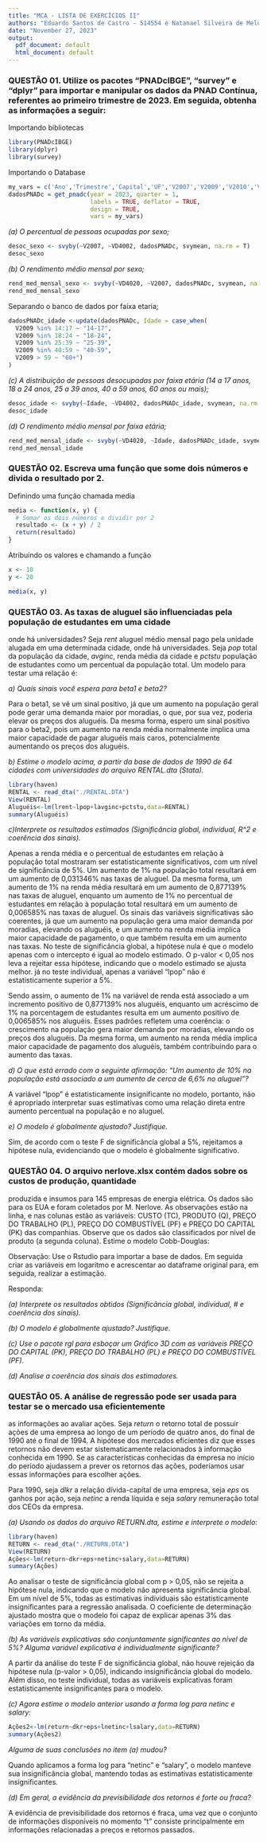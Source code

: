 ```yaml
---
title: "MCA - LISTA DE EXERCÍCIOS II"
authors: "Eduardo Santos de Castro - 514554 e Natanael Silveira de Melo - 500822"
date: "November 27, 2023"
output:
  pdf_document: default
  html_document: default
---
```


### QUESTÃO 01. Utilize os pacotes "PNADcIBGE", "survey" e "dplyr" para importar e manipular os dados da PNAD Contínua, referentes ao primeiro trimestre de 2023. Em seguida, obtenha as informações a seguir:


Importando bibliotecas

```r
library(PNADcIBGE)
library(dplyr)
library(survey)
```


Importando o Database

```r
my_vars = c('Ano','Trimestre','Capital','UF','V2007','V2009','V2010','VD4001','VD4002','VD4020')
dadosPNADc = get_pnadc(year = 2023, quarter = 1,
                       labels = TRUE, deflator = TRUE,
                       design = TRUE, 
                       vars = my_vars)
```


*(a) O percentual de pessoas ocupadas por sexo;*

```r
desoc_sexo <- svyby(~V2007, ~VD4002, dadosPNADc, svymean, na.rm = T)
desoc_sexo
```


*(b) O rendimento médio mensal por sexo;*

```r
rend_med_mensal_sexo <- svyby(~VD4020, ~V2007, dadosPNADc, svymean, na.rm = T)
rend_med_mensal_sexo
```


Separando o banco de dados por faixa etaria;

```r
dadosPNADc_idade <-update(dadosPNADc, Idade = case_when(
  V2009 %in% 14:17 ~ "14-17",
  V2009 %in% 18:24 ~ "18-24",
  V2009 %in% 25:39 ~ "25-39",
  V2009 %in% 40:59 ~ "40-59",
  V2009 > 59 ~ "60+")
)
```


*(c) A distribuição de pessoas desocupadas por faixa etária (14 a 17 anos, 18 a 24 anos, 25 a 39 anos, 40 a 59 anos, 60 anos ou mais);*

```r
desoc_idade <- svyby(~Idade, ~VD4002, dadosPNADc_idade, svymean, na.rm = T)
desoc_idade
```


*(d) O rendimento médio mensal por faixa etária;*

```r
rend_med_mensal_idade <- svyby(~VD4020, ~Idade, dadosPNADc_idade, svymean, na.rm = T)
rend_med_mensal_idade
```



### QUESTÃO 02. Escreva uma função que some dois números e divida o resultado por 2.


Definindo uma função chamada media

```r
media <- function(x, y) {
  # Somar os dois números e dividir por 2
  resultado <- (x + y) / 2
  return(resultado)
}
```

Atribuindo os valores e chamando a função

```r
x <- 10
y <- 20

media(x, y)
```


### QUESTÃO 03. As taxas de aluguel são influenciadas pela população de estudantes em uma cidade 
onde há universidades? Seja _rent_ aluguel médio mensal pago pela unidade alugada em uma 
determinada cidade, onde há universidades. Seja _pop_ total da população da cidade, _avginc_, renda 
média da cidade e _pctstu_ população de estudantes como um percentual da população total. Um 
modelo para testar uma relação é:

```{=latex}
\begin{tabular}{ll}
\log({rent}) = \beta_{0}  + \beta_{1} \log({pop}) + \beta_{2} \log({avginc}) + \beta_{3} {pctstu} + u
\end{tabular}
```

*a) Quais sinais você espera para beta1 e beta2?*

Para o beta1, se vê um sinal positivo, já que um aumento na população geral pode gerar uma demanda maior por moradias, o que, por sua vez, poderia elevar os preços dos aluguéis. Da mesma forma, espero um sinal positivo para o beta2, pois um aumento na renda média normalmente implica uma maior capacidade de pagar aluguéis mais caros, potencialmente aumentando os preços dos aluguéis.


  
*b) Estime o modelo acima, a partir da base de dados de 1990 de 64 cidades com universidades do arquivo RENTAL.dta (Stata).*

```r
library(haven)
RENTAL <- read_dta("./RENTAL.DTA")
View(RENTAL)
Aluguéis<-lm(lrent~lpop+lavginc+pctstu,data=RENTAL)
summary(Aluguéis)
```



*c)Interprete os resultados estimados (Significância global, individual, R^2 e coerência dos sinais).*


Apenas a renda média e o percentual de estudantes em relação à população total mostraram ser estatisticamente significativos, com um nível de significância de 5%. Um aumento de 1% na população total resultará em um aumento de 0,031346% nas taxas de aluguel. Da mesma forma, um aumento de 1% na renda média resultará em um aumento de 0,877139% nas taxas de aluguel, enquanto um aumento de 1% no percentual de estudantes em relação à população total resultará em um aumento de 0,006585% nas taxas de aluguel. Os sinais das variáveis significativas são coerentes, já que um aumento na população gera uma maior demanda por moradias, elevando os aluguéis, e um aumento na renda média implica maior capacidade de pagamento, o que também resulta em um aumento nas taxas.
No teste de significância global, a hipótese nula é que o modelo apenas com o intercepto é igual ao modelo estimado. O p-valor < 0,05 nos leva a rejeitar essa hipótese, indicando que o modelo estimado se ajusta melhor. já no teste individual, apenas a variável "lpop" não é estatisticamente superior a 5%.

Sendo assim, o aumento de 1% na variável de renda está associado a um incremento positivo de 0,877139% nos aluguéis, enquanto um acréscimo de 1% na porcentagem de estudantes resulta em um aumento positivo de 0,006585% nos aluguéis. Esses padrões refletem uma coerência: o crescimento na população gera maior demanda por moradias, elevando os preços dos aluguéis. Da mesma forma, um aumento na renda média implica maior capacidade de pagamento dos aluguéis, também contribuindo para o aumento das taxas.


*d) O que está errado com a seguinte afirmação: “Um aumento de 10% na população está associado a um aumento de cerca de 6,6% no aluguel”?*

A variável "lpop" é estatisticamente insignificante no modelo, portanto, não é apropriado interpretar suas estimativas como uma relação direta entre aumento percentual na população e no aluguel.


*e) O modelo é globalmente ajustado? Justifique.*

Sim, de acordo com o teste F de significância global a 5%, rejeitamos a hipótese nula, evidenciando que o modelo é globalmente significativo.



### QUESTÃO 04. O arquivo nerlove.xlsx contém dados sobre os custos de produção, quantidade 
produzida e insumos para 145 empresas de energia elétrica. Os dados são para os EUA e foram 
coletados por M. Nerlove. As observações estão na linha, e nas colunas estão as variáveis: CUSTO 
(TC), PRODUTO (Q), PREÇO DO TRABALHO (PL), PREÇO DO COMBUSTÍVEL (PF) e 
PREÇO DO CAPITAL (PK) das companhias. Observe que os dados são classificados por nível de 
produto (a segunda coluna). Estime o modelo Cobb-Douglas:

```{=latex}
\begin{tabular}{ll}
\ln({TC}) = \beta_{1}  + \beta_{2} \ln({Q}) + \beta_{3} \ln({PL})+ \beta_{4} \ln({PF}) + \beta_{5} \ln({PK}) + \epsilon
\end{tabular}
```

Observação: Use o Rstudio para importar a base de dados. Em seguida criar as variáveis em logaritmo 
e acrescentar ao dataframe original para, em seguida, realizar a estimação.

Responda: 

*(a) Interprete os resultados obtidos (Significância global, individual,  # e coerência dos sinais).*


*(b) O modelo é globalmente ajustado? Justifique.*


*(c) Use o pacote rgl para esboçar um Gráfico 3D com as variáveis PREÇO DO CAPITAL (PK), PREÇO DO TRABALHO (PL) e PREÇO DO COMBUSTÍVEL (PF).*


*(d) Analise a coerência dos sinais dos estimadores.*


### QUESTÃO 05. A análise de regressão pode ser usada para testar se o mercado usa eficientemente 
as informações ao avaliar ações. Seja _return_ o retorno total de possuir ações de uma empresa ao 
longo de um período de quatro anos, do final de 1990 até o final de 1994. A hipótese dos mercados 
eficientes diz que esses retornos não devem estar sistematicamente relacionados à informação 
conhecida em 1990. Se as características conhecidas da empresa no início do período ajudassem a 
prever os retornos das ações, poderíamos usar essas informações para escolher ações.

Para 1990, seja _dlkr_ a relação dívida-capital de uma empresa, seja _eps_ os ganhos por ação, seja _netinc_ a renda líquida e seja _salary_ remuneração total dos CEOs da empresa.

*(a) Usando os dados do arquivo RETURN.dta, estime e interprete o modelo:*

```r
library(haven)
RETURN <- read_dta("./RETURN.DTA")
View(RETURN)
Ações<-lm(return~dkr+eps+netinc+salary,data=RETURN)
summary(Ações)
```

Ao analisar o teste de significância global com p > 0,05, não se rejeita a hipótese nula, indicando que o modelo não apresenta significância global. Em um nível de 5%, todas as estimativas individuais são estatisticamente insignificantes para a regressão analisada. O coeficiente de determinação ajustado mostra que o modelo foi capaz de explicar apenas 3% das variações em torno da média.


*(b) As variáveis explicativas são conjuntamente significantes ao nível de 5%? Alguma variável  explicativa é individualmente significante?*

A partir da análise do teste F de significância global, não houve rejeição da hipótese nula (p-valor > 0,05), indicando insignificância global do modelo. Além disso, no teste individual, todas as variáveis explicativas foram estatisticamente insignificantes para o modelo.


*(c) Agora estime o modelo anterior usando a forma log para _netinc_ e _salary_:*

```r
Ações2<-lm(return~dkr+eps+lnetinc+lsalary,data=RETURN)
summary(Ações2)
```

*Alguma de suas conclusões no item (a) mudou?*

Quando aplicamos a forma log para "netinc" e "salary", o modelo manteve sua insignificância global, mantendo todas as estimativas estatisticamente insignificantes.


*(d) Em geral, a evidência da previsibilidade dos retornos é forte ou fraca?*

A evidência de previsibilidade dos retornos é fraca, uma vez que o conjunto de informações disponíveis no momento "t" consiste principalmente em informações relacionadas a preços e retornos passados.


